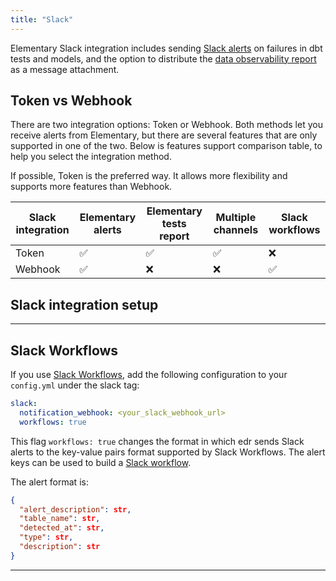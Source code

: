 ```yaml
---
title: "Slack"
---
```



Elementary Slack integration includes sending [Slack alerts](../understand-elementary/elementary-alerts) on failures in dbt tests and models, and the option to distribute the [data observability report](../understand-elementary/elementary-report-ui) as a message attachment.

## Token vs Webhook

There are two integration options: Token or Webhook.
Both methods let you receive alerts from Elementary, but there are several features that are only supported in one of the two.
Below is features support comparison table, to help you select the integration method.

<TipInfo>
  If possible, Token is the preferred way. It allows more flexibility and
  supports more features than Webhook.
</TipInfo>

| Slack integration | Elementary alerts | Elementary tests report | Multiple channels | Slack workflows |
| ----------------- | ----------------- | ----------------------- | ----------------- | --------------- |
| Token             | ✅                | ✅                      | ✅                | ❌              |
| Webhook           | ✅                | ❌                      | ❌                | ✅              |

## Slack integration setup

<SetupSlackIntegration />

---

## Slack Workflows

If you use [Slack Workflows](https://slack.com/features/workflow-automation), add the following configuration to your `config.yml` under the slack tag:

```yml config.yml
slack:
  notification_webhook: <your_slack_webhook_url>
  workflows: true
```

This flag `workflows: true` changes the format in which edr sends Slack alerts to the key-value pairs format supported by Slack Workflows.
The alert keys can be used to build a [Slack workflow](https://slack.com/help/articles/360053571454-Set-up-a-workflow-in-Slack).

The alert format is:

```json
{
  "alert_description": str,
  "table_name": str,
  "detected_at": str,
  "type": str,
  "description": str
}
```

---
